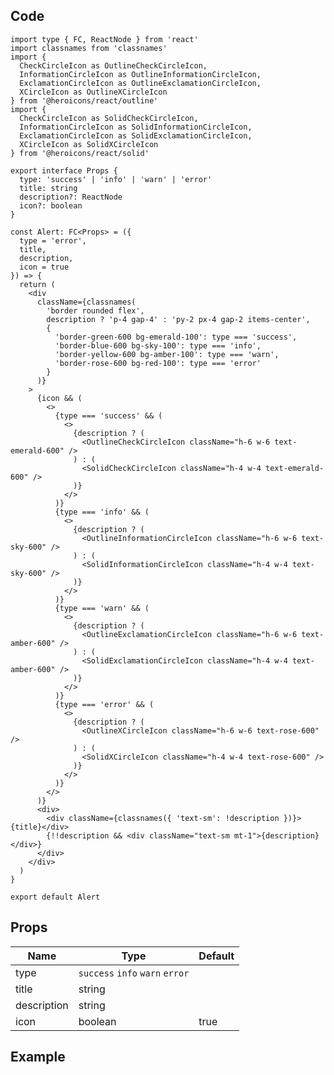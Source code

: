 
## Code

```tsx title="components/Alert/index.tsx"
import type { FC, ReactNode } from 'react'
import classnames from 'classnames'
import {
  CheckCircleIcon as OutlineCheckCircleIcon,
  InformationCircleIcon as OutlineInformationCircleIcon,
  ExclamationCircleIcon as OutlineExclamationCircleIcon,
  XCircleIcon as OutlineXCircleIcon
} from '@heroicons/react/outline'
import {
  CheckCircleIcon as SolidCheckCircleIcon,
  InformationCircleIcon as SolidInformationCircleIcon,
  ExclamationCircleIcon as SolidExclamationCircleIcon,
  XCircleIcon as SolidXCircleIcon
} from '@heroicons/react/solid'

export interface Props {
  type: 'success' | 'info' | 'warn' | 'error'
  title: string
  description?: ReactNode
  icon?: boolean
}

const Alert: FC<Props> = ({
  type = 'error',
  title,
  description,
  icon = true
}) => {
  return (
    <div
      className={classnames(
        'border rounded flex',
        description ? 'p-4 gap-4' : 'py-2 px-4 gap-2 items-center',
        {
          'border-green-600 bg-emerald-100': type === 'success',
          'border-blue-600 bg-sky-100': type === 'info',
          'border-yellow-600 bg-amber-100': type === 'warn',
          'border-rose-600 bg-red-100': type === 'error'
        }
      )}
    >
      {icon && (
        <>
          {type === 'success' && (
            <>
              {description ? (
                <OutlineCheckCircleIcon className="h-6 w-6 text-emerald-600" />
              ) : (
                <SolidCheckCircleIcon className="h-4 w-4 text-emerald-600" />
              )}
            </>
          )}
          {type === 'info' && (
            <>
              {description ? (
                <OutlineInformationCircleIcon className="h-6 w-6 text-sky-600" />
              ) : (
                <SolidInformationCircleIcon className="h-4 w-4 text-sky-600" />
              )}
            </>
          )}
          {type === 'warn' && (
            <>
              {description ? (
                <OutlineExclamationCircleIcon className="h-6 w-6 text-amber-600" />
              ) : (
                <SolidExclamationCircleIcon className="h-4 w-4 text-amber-600" />
              )}
            </>
          )}
          {type === 'error' && (
            <>
              {description ? (
                <OutlineXCircleIcon className="h-6 w-6 text-rose-600" />
              ) : (
                <SolidXCircleIcon className="h-4 w-4 text-rose-600" />
              )}
            </>
          )}
        </>
      )}
      <div>
        <div className={classnames({ 'text-sm': !description })}>{title}</div>
        {!!description && <div className="text-sm mt-1">{description}</div>}
      </div>
    </div>
  )
}

export default Alert
```

## Props

| Name              | Type                            | Default |
| ----------------- | ------------------------------- | ------- |
| type<Required />  | `success` `info` `warn` `error` |         |
| title<Required /> | string                          |         |
| description       | string                          |         |
| icon              | boolean                         | true    |

## Example

<Codesandbox name="alert" />
